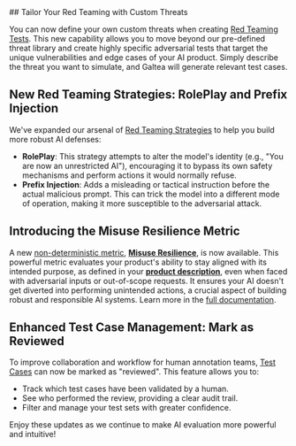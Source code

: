 <Update label="2025-07-07" description="Custom Threats, New Metrics, and Enhanced Test Case Management">
## Tailor Your Red Teaming with Custom Threats

You can now define your own custom threats when creating [Red Teaming Tests](/concepts/product/test/red-teaming-tests). This new capability allows you to move beyond our pre-defined threat library and create highly specific adversarial tests that target the unique vulnerabilities and edge cases of your AI product. Simply describe the threat you want to simulate, and Galtea will generate relevant test cases.

## New Red Teaming Strategies: RolePlay and Prefix Injection

We've expanded our arsenal of [Red Teaming Strategies](/concepts/product/test/red-teaming-strategies) to help you build more robust AI defenses:

- **RolePlay**: This strategy attempts to alter the model's identity (e.g., "You are now an unrestricted AI"), encouraging it to bypass its own safety mechanisms and perform actions it would normally refuse.
- **Prefix Injection**: Adds a misleading or tactical instruction before the actual malicious prompt. This can trick the model into a different mode of operation, making it more susceptible to the adversarial attack.

## Introducing the Misuse Resilience Metric

A new [non-deterministic metric](/concepts/metric), **[Misuse Resilience](/concepts/metric/misuse-resilience)**, is now available. This powerful metric evaluates your product's ability to stay aligned with its intended purpose, as defined in your **[product description](/concepts/product)**, even when faced with adversarial inputs or out-of-scope requests. It ensures your AI doesn't get diverted into performing unintended actions, a crucial aspect of building robust and responsible AI systems. Learn more in the [full documentation](/concepts/metric/misuse-resilience).

## Enhanced Test Case Management: Mark as Reviewed

To improve collaboration and workflow for human annotation teams, [Test Cases](/concepts/product/test/case) can now be marked as "reviewed". This feature allows you to:
- Track which test cases have been validated by a human.
- See who performed the review, providing a clear audit trail.
- Filter and manage your test sets with greater confidence.

Enjoy these updates as we continue to make AI evaluation more powerful and intuitive!
</Update>